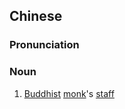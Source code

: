 {{also|禅杖}}
==Chinese==
{{zh-forms|s=禅杖}}

===Pronunciation===
{{zh-pron
|m=chánzhàng,er=y
|c=sim4 zoeng6
|cat=n
}}

===Noun===
{{zh-noun}}

# {{lb|zh|Buddhism}} [[Buddhist]] [[monk]]'s [[staff]]